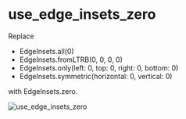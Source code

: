 # use_edge_insets_zero

Replace

- EdgeInsets.all(0)
- EdgeInsets.fromLTRB(0, 0, 0, 0)
- EdgeInsets.only(left: 0, top: 0, right: 0, bottom: 0)
- EdgeInsets.symmetric(horizontal: 0, vertical: 0)

with EdgeInsets.zero.

![use_edge_insets_zero](https://github.com/charlescyt/pyramid_lint/raw/main/resources/use_edge_insets_zero.gif)

